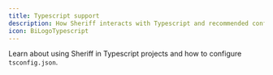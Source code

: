 ```yaml
---
title: Typescript support
description: How Sheriff interacts with Typescript and recommended configurations.
icon: BiLogoTypescript
---
```



Learn about using Sheriff in Typescript projects and how to configure `tsconfig.json`.

<Cards>
  <Card
    href="/docs/typescript-support/eslint-config-ts"
    title="eslint.config.ts"
    description="Using Sheriff with a Typescript-based ESLint configuration file."
  />
  <Card
    href="/docs/typescript-support/tsconfig-guidelines"
    title="TSConfig guidelines"
    description="Recommended tsconfig.json settings when using Sheriff."
   />
</Cards>